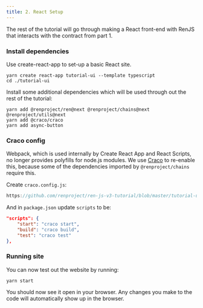 ```yaml
---
title: 2. React Setup
---
```



<DocTag type={DocType.Tutorial} />

The rest of the tutorial will go through making a React front-end with RenJS that interacts with the contract from part 1.

### Install dependencies

Use create-react-app to set-up a basic React site.

```shell
yarn create react-app tutorial-ui --template typescript
cd ./tutorial-ui
```

Install some additional dependencies which will be used through out the rest of the tutorial:

```
yarn add @renproject/ren@next @renproject/chains@next @renproject/utils@next
yarn add @craco/craco
yarn add async-button
```

### Craco config

Webpack, which is used internally by Create React App and React Scripts, no longer provides polyfills for node.js modules. We use [Craco](https://github.com/gsoft-inc/craco) to re-enable this, because some of the dependencies imported by `@renproject/chains` require this.

Create `craco.config.js`:

```js reference title="craco.config.js"
https://github.com/renproject/ren-js-v3-tutorial/blob/master/tutorial-ui/craco.config.js
```

And in `package.json` update `scripts` to be:

```json
"scripts": {
    "start": "craco start",
    "build": "craco build",
    "test": "craco test"
},
```

### Running site

You can now test out the website by running:

```shell
yarn start
```

You should now see it open in your browser. Any changes you make to the code will automatically show up in the browser.
